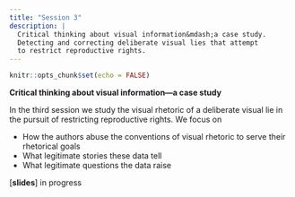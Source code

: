 ```yaml
---
title: "Session 3"
description: |
  Critical thinking about visual information&mdash;a case study. 
  Detecting and correcting deliberate visual lies that attempt 
  to restrict reproductive rights. 
---
```


```r
knitr::opts_chunk$set(echo = FALSE)
```

**Critical thinking about visual information&mdash;a case study** 

In the third session we study the visual rhetoric of a deliberate visual lie in the pursuit of restricting reproductive rights. We focus on 

- How the authors abuse the conventions of visual rhetoric to serve their rhetorical goals  
- What legitimate stories these data tell
- What legitimate questions the data raise 

[**slides**] in progress
